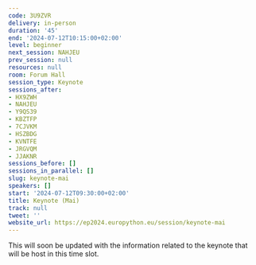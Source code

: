```yaml
---
code: 3U9ZVR
delivery: in-person
duration: '45'
end: '2024-07-12T10:15:00+02:00'
level: beginner
next_session: NAHJEU
prev_session: null
resources: null
room: Forum Hall
session_type: Keynote
sessions_after:
- HX9ZWH
- NAHJEU
- Y9QS39
- KBZTFP
- 7CJVKM
- HSZBDG
- KVNTFE
- JRGVQM
- JJAKNR
sessions_before: []
sessions_in_parallel: []
slug: keynote-mai
speakers: []
start: '2024-07-12T09:30:00+02:00'
title: Keynote (Mai)
track: null
tweet: ''
website_url: https://ep2024.europython.eu/session/keynote-mai
---
```


This will soon be updated with the information related to the keynote that will be host in this time slot.